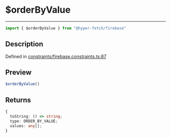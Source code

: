 

# $orderByValue

<div class="api-docs__separator" data-reactroot="">

---

</div><div class="api-docs__import" data-reactroot="">

```ts
import { $orderByValue } from "@hyper-fetch/firebase"
```

</div><div class="api-docs__section">

## Description

</div><div class="api-docs__description"><span class="api-docs__do-not-parse">



</span></div><p class="api-docs__definition">

Defined in [constraints/firebase.constraints.ts:87](https://github.com/BetterTyped/hyper-fetch/blob/cc329b91/packages/adapter-firebase/src/constraints/firebase.constraints.ts#L87)

</p><div class="api-docs__section">

## Preview

</div><div class="api-docs__preview fn">

```ts
$orderByValue()
```

</div><div class="api-docs__section">

## Returns

</div><div class="api-docs__returns">

```ts
{
  toString: () => string;
  type: ORDER_BY_VALUE;
  values: any[];
}
```

</div>